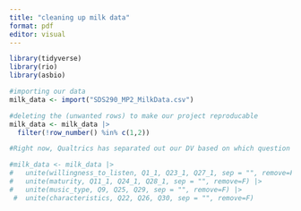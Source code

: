 ```yaml
---
title: "cleaning up milk data"
format: pdf
editor: visual
---
```


```r
library(tidyverse)
library(rio)
library(asbio)
```

```r
#importing our data
milk_data <- import("SDS290_MP2_MilkData.csv")
```

```r
#deleting the (unwanted rows) to make our project reproducable
milk_data <- milk_data |>
  filter(!row_number() %in% c(1,2))

```

```r
#Right now, Qualtrics has separated out our DV based on which question they received, but we need to combine them into a single column for each DV. R needs to know that we want to compare responses from each group. We also need to create an indicator for which group someone is in

#milk_data <- milk_data |>
#   unite(willingness_to_listen, Q1_1, Q23_1, Q27_1, sep = "", remove=F) |>
#   unite(maturity, Q11_1, Q24_1, Q28_1, sep = "", remove=F) |>
#   unite(music_type, Q9, Q25, Q29, sep = "", remove=F) |>
 #  unite(characteristics, Q22, Q26, Q30, sep = "", remove=F) 
```
